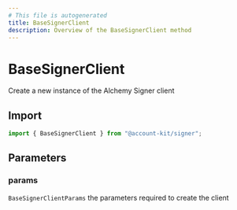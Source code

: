 ```yaml
---
# This file is autogenerated
title: BaseSignerClient
description: Overview of the BaseSignerClient method
---
```


# BaseSignerClient

Create a new instance of the Alchemy Signer client

## Import

```ts
import { BaseSignerClient } from "@account-kit/signer";
```

## Parameters

### params

`BaseSignerClientParams`
the parameters required to create the client
